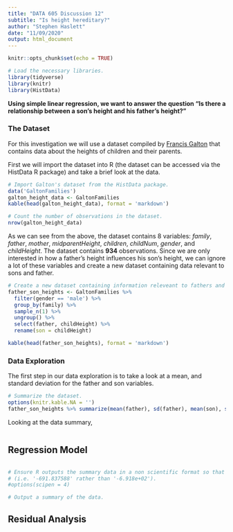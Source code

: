```yaml
---
title: "DATA 605 Discussion 12"
subtitle: "Is height hereditary?"
author: "Stephen Haslett"
date: "11/09/2020"
output: html_document
---
```


```r
knitr::opts_chunk$set(echo = TRUE)

# Load the necessary libraries.
library(tidyverse)
library(knitr)
library(HistData)
```

**Using simple linear regression, we want to answer the question "Is there a relationship between a son's height and his father's height?"**

### The Dataset
For this investigation we will use a dataset compiled by [Francis Galton](https://en.wikipedia.org/wiki/Francis_Galton) that contains data about the heights of children and their parents.

First we will import the dataset into R (the dataset can be accessed via the HistData R package) and take a brief look at the data.
```r
# Import Galton's dataset from the HistData package.
data('GaltonFamilies')
galton_height_data <- GaltonFamilies
kable(head(galton_height_data), format = 'markdown')

# Count the number of observations in the dataset.
nrow(galton_height_data)
```

As we can see from the above, the dataset contains 8 variables: _family_, _father_, _mother_, _midparentHeight_, _children_, _childNum_, _gender_, and _childHeight_. The dataset contains **934** observations. Since we are only interested in how a father's height influences his son's height, we can ignore a lot of these variables and create a new dataset containing data relevant to sons and father.

```r
# Create a new dataset containing information releveant to fathers and their sons.
father_son_heights <- GaltonFamilies %>%
  filter(gender == 'male') %>%
  group_by(family) %>%
  sample_n(1) %>%
  ungroup() %>%
  select(father, childHeight) %>%
  rename(son = childHeight)

kable(head(father_son_heights), format = 'markdown')
```




### Data Exploration
The first step in our data exploration is to take a look at a mean, and standard deviation for the father and son variables.

```r
# Summarize the dataset.
options(knitr.kable.NA = '')
father_son_heights %>% summarize(mean(father), sd(father), mean(son), sd(son))
```

Looking at the data summary, 


```r

```




## Regression Model

```r

```



```r
# Ensure R outputs the summary data in a non scientific format so that it is more readable
# (i.e. '-691.837588' rather than '-6.918e+02').
#options(scipen = 4)

# Output a summary of the data.

```


## Residual Analysis

```r

```




